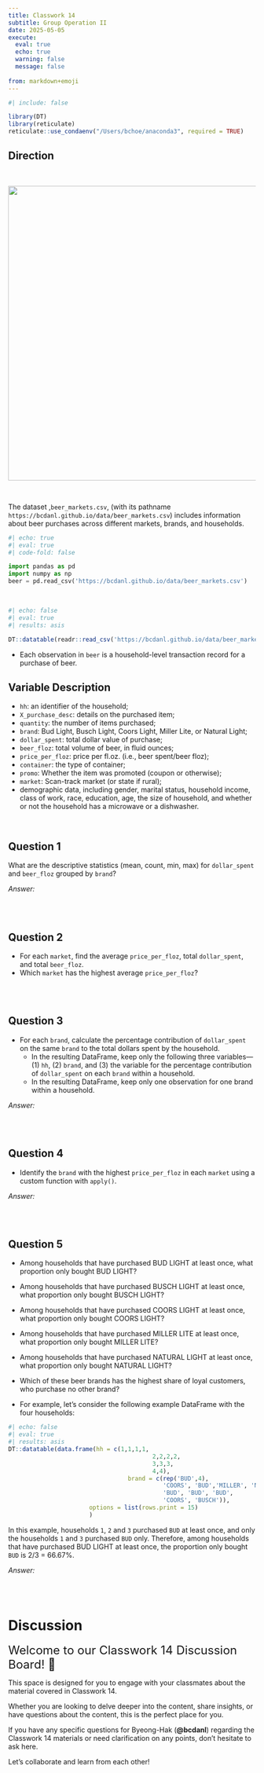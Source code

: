 ```yaml
---
title: Classwork 14
subtitle: Group Operation II
date: 2025-05-05
execute: 
  eval: true
  echo: true
  warning: false
  message: false
  
from: markdown+emoji
---
```


```r
#| include: false

library(DT)
library(reticulate)
reticulate::use_condaenv("/Users/bchoe/anaconda3", required = TRUE)
```



## Direction

<br>

<p align="center">
  <img src="https://bcdanl.github.io/lec_figs/beer_markets_brand.png" width="600px">
</p>

<br>

The dataset ,`beer_markets.csv`, (with its pathname `https://bcdanl.github.io/data/beer_markets.csv`) includes information about beer purchases across different markets, brands, and households.


```python
#| echo: true
#| eval: true
#| code-fold: false

import pandas as pd
import numpy as np
beer = pd.read_csv('https://bcdanl.github.io/data/beer_markets.csv')
```

<br>

```r
#| echo: false
#| eval: true
#| results: asis

DT::datatable(readr::read_csv('https://bcdanl.github.io/data/beer_markets.csv'))
```

- Each observation in `beer` is a household-level transaction record for a purchase of beer.

## Variable Description

- `hh`: an identifier of the household;
- `X_purchase_desc`: details on the purchased item;
- `quantity`: the number of items purchased;
- `brand`: Bud Light, Busch Light, Coors Light, Miller Lite, or Natural Light;
- `dollar_spent`: total dollar value of purchase;
- `beer_floz`: total volume of beer, in fluid ounces;
- `price_per_floz`: price per fl.oz. (i.e., beer spent/beer floz);
- `container`: the type of container;
- `promo`: Whether the item was promoted (coupon or otherwise);
- `market`: Scan-track market (or state if rural);
- demographic data, including gender, marital status, household income, class of work, race, education, age, the size of household, and whether or not the household has a microwave or a dishwasher.

<br>

## Question 1
What are the descriptive statistics (mean, count, min, max) for `dollar_spent` and `beer_floz` grouped by `brand`?

*Answer:*

<br><br>

## Question 2
- For each `market`, find the average `price_per_floz`, total `dollar_spent`, and total `beer_floz`. 
- Which `market` has the highest average `price_per_floz`?


<br><br>

## Question 3 
- For each `brand`, calculate the percentage contribution of `dollar_spent` on the same `brand` to the total dollars spent by the household. 
  - In the resulting DataFrame, keep only the following three variables---(1) `hh`, (2) `brand`, and (3) the variable for the percentage contribution of `dollar_spent` on each `brand` within a household.
  - In the resulting DataFrame, keep only one observation for one brand within a household.


*Answer:*


<br><br>

## Question 4 
- Identify the `brand` with the highest `price_per_floz` in each `market` using a custom function with `apply()`. 

*Answer:*


<br><br>


## Question 5 
- Among households that have purchased BUD LIGHT at least once, what proportion only bought BUD LIGHT?
- Among households that have purchased BUSCH LIGHT at least once, what proportion only bought BUSCH LIGHT?
- Among households that have purchased COORS LIGHT at least once, what proportion only bought COORS LIGHT?
- Among households that have purchased MILLER LITE at least once, what proportion only bought MILLER LITE?
- Among households that have purchased NATURAL LIGHT at least once, what proportion only bought NATURAL LIGHT?
- Which of these beer brands has the highest share of loyal customers, who purchase no other brand?

- For example, let's consider the following example DataFrame with the four households:
```r
#| echo: false
#| eval: true
#| results: asis
DT::datatable(data.frame(hh = c(1,1,1,1,
                                         2,2,2,2,
                                         3,3,3,
                                         4,4),
                                  brand = c(rep('BUD',4),
                                            'COORS', 'BUD','MILLER', 'NATURAL',
                                            'BUD', 'BUD', 'BUD',
                                            'COORS', 'BUSCH')),
                       options = list(rows.print = 15)
                       )
```

In this example, households `1`, `2` and `3` purchased `BUD` at least once, and only the households `1` and `3` purchased `BUD` only. Therefore, among households that have purchased BUD LIGHT at least once, the proportion only bought `BUD` is 2/3 = 66.67%.


*Answer:*



<br><br>



# Discussion


<font size = "5">Welcome to our Classwork 14 Discussion Board! 👋 </font>


This space is designed for you to engage with your classmates about the material covered in Classwork 14.

Whether you are looking to delve deeper into the content, share insights, or have questions about the content, this is the perfect place for you.

If you have any specific questions for Byeong-Hak (**@bcdanl**) regarding the Classwork 14 materials or need clarification on any points, don't hesitate to ask here. 

Let's collaborate and learn from each other!


